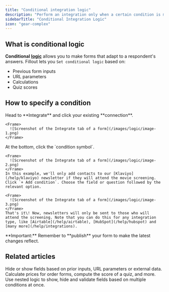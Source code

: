 ```yaml
---
title: "Conditional integration logic"
description: "Perform an integration only when a certain condition is met. Use conditional logic to create dynamic Fillout forms based on respondents' input."
sidebarTitle: "Conditional Integration Logic"
icon: "gear-complex"
---
```


## What is conditional logic

**Conditional** [**logic**](/help) allows you to make forms that adapt to a respondent's answers. Fillout lets you `Set conditional logic` based on:

- Previous form inputs
- URL parameters
- Calculations
- Quiz scores

## How to specify a condition

<Steps>
  <Step title="Open the integration">
    Head to **Integrate** and click your existing **connection**.

    <Frame>
      ![Screenshot of the Integrate tab of a form](/images/logic/image-1.png)
    </Frame>
  </Step>
  <Step title="Set a condition">
    At the bottom, click the `condition symbol`.

    <Frame>
      ![Screenshot of the Integrate tab of a form](/images/logic/image-2.png)
    </Frame>
    In this example, we'll only add contacts to our [Klaviyo](/help/klaviyo) newsletter if they will attend the movie screening. Click `+ Add condition`. Choose the field or question followed by the relevant option.

    <Frame>
      ![Screenshot of the Integrate tab of a form](/images/logic/image-3.png)
    </Frame>
    That's it\! Now, newsletters will only be sent to those who will attend the screening. Note that you can do this for any integration type, like [Airtable](/help/airtable), [HubSpot](/help/hubspot) and [many more](/help/integrations).
  </Step>
</Steps>

<Check>
  **Important:** Remember to **publish** your form to make the latest changes reflect.
</Check>

## Related articles

<CardGroup cols={3}>
  <Card title="Hide fields" icon="eye-slash" iconType="regular" color="#FFC738" href="/help/conditional-hiding">
    Hide or show fields based on prior inputs, URL parameters or external data.
  </Card>
  <Card title="Calculations and variables" icon="calculator-simple" iconType="regular" color="#FFC738" href="/help/calculations">
    Calculate prices for order forms, compute the score of a quiz, and more.
  </Card>
  <Card title="Condition groups" icon="table-tree" iconType="regular" color="#FFC738" href="/help/condition-logic-groups">
    Use nested logic to show, hide and validate fields based on multiple conditions at once.
  </Card>
</CardGroup>